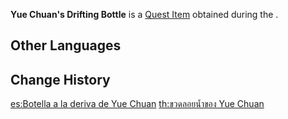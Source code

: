 {{Item Infobox
|id           = 101645
|image        = Item Drifting Bottle.png
|type         = Quest Items
|description  = A drifting bottle that contains [[Yue Chuan]]'s reply to [[Little Meng]]. You wonder if it'll reach him...
|source1      = Obtained during ''[[Troubles Traveling Through Tributaries]]''
}}
'''Yue Chuan's Drifting Bottle''' is a [[Quest Item]] obtained during the {{Quest|Troubles Traveling Through Tributaries}}.

==Other Languages==
{{Other Languages
|default_hidden = 1
|en      = Yue Chuan's Drifting Bottle
|zhs     = 岳川的漂流瓶
|zhs_rm  = Yuè Chuān de Piāoliú Píng
|zht     = 岳川的漂流瓶
|zht_rm  = Yuè Chuān de Piāoliú Píng
|ja      = 岳川の漂流瓶
|ja_rm   = Gaku Sen no Hyouryuu Bin{{Assumed}}
|ko      = 악천의 해류병
|ko_rm   = Ak Cheon-ui Haeryubyeong
|es      = Botella a la deriva de Yue Chuan
|fr      = Bouteille de Yue Chuan
|ru      = Бутылка Юэ Чуаня
|th      = ขวดลอยน้ำของ Yue Chuan
|th_rm   = Khuat Loi khong Yue Chuan
|vi      = Bình Trôi Của Yue Chuan
|de      = Flaschenpost von Yue Chuan
|id      = Botol Apung Yue Chuan
|pt      = Garrafa à Deriva de Yue Chuan
|tr      = Yue Chuan'ın Sürüklenen Şişesi
|it      = Messaggio in bottiglia di Yue Chuan
}}

==Change History==
{{Change History|2.4}}

[[es:Botella a la deriva de Yue Chuan]]
[[th:ขวดลอยน้ำของ Yue Chuan]]